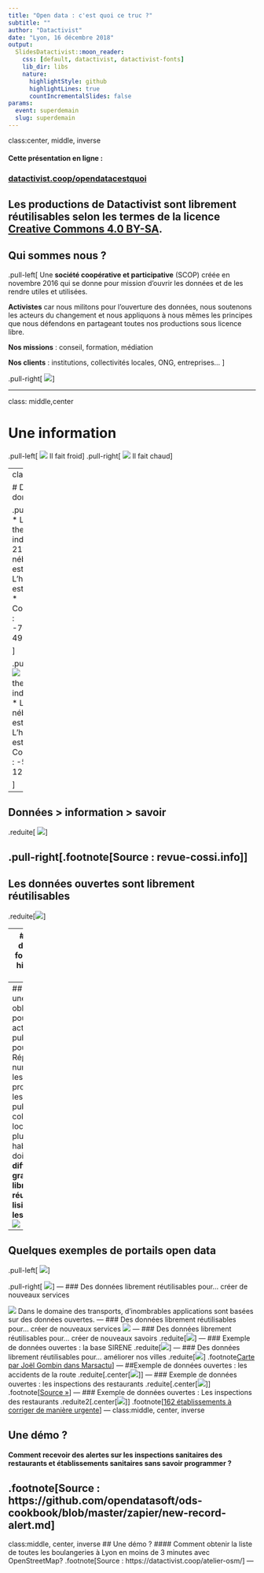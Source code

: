 ```yaml
---
title: "Open data : c'est quoi ce truc ?"
subtitle: ""
author: "Datactivist"
date: "Lyon, 16 décembre 2018"
output:
  SlidesDatactivist::moon_reader:
    css: [default, datactivist, datactivist-fonts]
    lib_dir: libs
    nature:
      highlightStyle: github
      highlightLines: true
      countIncrementalSlides: false
params:
  event: superdemain
  slug: superdemain
---
```


class:center, middle, inverse

#### Cette présentation en ligne : 

### [datactivist.coop/opendatacestquoi](datactivist.coop/opendatacestquoi/)

Les productions de Datactivist sont librement réutilisables selon les termes de la licence [Creative Commons 4.0 BY-SA](https://creativecommons.org/licenses/by-sa/4.0/legalcode.fr).
---
## Qui sommes nous ?

.pull-left[
Une **société coopérative et participative** (SCOP) créée en novembre 2016 qui se donne pour mission d’ouvrir les données et de les rendre utiles et utilisées. 

**Activistes** car nous militons pour l’ouverture des données, nous soutenons les acteurs du changement et nous appliquons à nous mêmes les principes que nous défendons en partageant toutes nos productions sous licence libre.		

**Nos missions** : conseil, formation, médiation

**Nos clients** : institutions, collectivités locales, ONG, entreprises…
]
				
.pull-right[ 
![](img/sticker_datactivist.png)
]

---

class: middle,center

# Une information

.pull-left[
![](img/ice.png)
Il fait froid
]
.pull-right[
![](img/beach.png)
Il fait chaud
]

---
class: middle

# Des données

.pull-left[
![](img/ice.png)
* Le thermomètre indique – 21°C
* La nébulosité est de 1%
* L’humidité est de 25 % 
* Coordonnées : -70.302347, 49.089568

]

.pull-right[
![](img/beach.png)
* Le thermomètre indique 28°C 
* La nébulosité est de 6%
* L’humidité est de 67% 
* Coordonnées : -5.144064, 123.215463

]

---

## Données > information > savoir

.reduite[
![](img/dik.png)
]

.pull-right[.footnote[Source : revue-cossi.info]]
---

## Les données ouvertes sont librement réutilisables
.reduite[![](img/dataspectrum.png)]

---
## L'open data a des fondements historiques anciens

.reduite[![](img/ddhc.png)]

---
## 2018 : une obligation pour tous les acteurs publics
Loi pour une République numérique : les données produites par les acteurs publics et les collectivités locales de plus de 3500 habitants doivent être **diffusées gratuitement, librement réutilisables, lisibles par les machines**
![](img/lprn.png)

---
## Quelques exemples de portails open data

.pull-left[
![](img/datagrandlyon.png)
]

.pull-right[
![](img/dgf.png)
]
---
### Des données librement réutilisables pour… créer de nouveaux services

![](img/apps.png)
Dans le domaine des transports, d'inombrables applications sont basées sur des données ouvertes. 
---
### Des données librement réutilisables pour… créer de nouveaux services
![](img/off_apps.png)
---
### Des données librement réutilisables pour… créer de nouveaux savoirs
.reduite[![](https://datactivist.coop/dataliteracy/img/ruesoif.png)]
---
### Exemple de données ouvertes : la base SIRENE
.reduite[![](https://datactivist.coop/dataliteracy/img/sirene.png)]
---
### Des données librement réutilisables pour… améliorer nos villes
.reduite[![](https://datactivist.coop/dataliteracy/img/marsactu.png)]
.footnote[Carte par Joël Gombin dans Marsactu](https://joelgombin.github.io/marsactu_accidents/chronique.html)]
---
##Exemple de données ouvertes : les accidents de la route
.reduite[.center[![](https://datactivist.coop/dataliteracy/img/accidents.png)]]
---
### Exemple de données ouvertes : les inspections des restaurants
.reduite[.center[![](https://datactivist.coop/dataliteracy/img/aliminfos.png)]]
.footnote[[Source »](https://www.data.gouv.fr/fr/datasets/resultats-des-controles-officiels-sanitaires-dispositif-dinformation-alimconfiance/)]
---
### Exemple de données ouvertes : Les inspections des restaurants
.reduite2[.center[![](img/corriger.png)]]
.footnote[[162 établissements à corriger de manière urgente](https://dgal.opendatasoft.com/explore/embed/dataset/export_alimconfiance/map/?disjunctive.app_libelle_activite_etablissement&disjunctive.filtre&refine.synthese_eval_sanit=A%20corriger%20de%20mani%C3%A8re%20urgente&location=6,47.24195,5.00977&static=false&datasetcard=true)]
---
class:middle, center, inverse

## Une démo ?
#### Comment recevoir des alertes sur les inspections sanitaires des restaurants et établissements sanitaires sans savoir programmer ?

.footnote[Source : https://github.com/opendatasoft/ods-cookbook/blob/master/zapier/new-record-alert.md]
---
class:middle, center, inverse
## Une démo ?
#### Comment obtenir la liste de toutes les boulangeries à Lyon en moins de 3 minutes avec OpenStreetMap?
.footnote[Source : https://datactivist.coop/atelier-osm/]
---